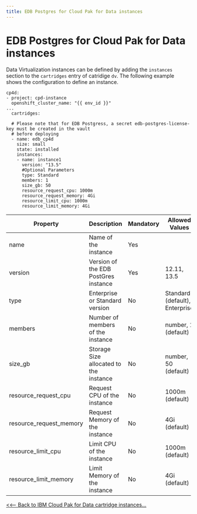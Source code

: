 ```yaml
---
title: EDB Postgres for Cloud Pak for Data instances
---
```


# EDB Postgres for Cloud Pak for Data instances

Data Virtualization instances can be defined by adding the `instances` section to the `cartridges` entry of catridige `dv`. The following example shows the configuration to define an instance.

```
cp4d:
- project: cpd-instance
  openshift_cluster_name: "{{ env_id }}"
...
  cartridges:

  # Please note that for EDB Postgress, a secret edb-postgres-license-key must be created in the vault
  # before deploying
  - name: edb_cp4d
    size: small
    state: installed
    instances:
    - name: instance1
      version: "13.5"
      #Optional Parameters
      type: Standard
      members: 1
      size_gb: 50
      resource_request_cpu: 1000m
      resource_request_memory: 4Gi
      resource_limit_cpu: 1000m
      resource_limit_memory: 4Gi
```

| Property | Description | Mandatory | Allowed Values |
| -------- | ----------- | ---------- | ------------- |
| name | Name of the instance | Yes | |
| version | Version of the EDB PostGres instance | Yes | 12.11, 13.5 | 
| type | Enterprise or Standard version | No | Standard (default), Enterprise | 
| members | Number of members of the instance | No | number, 1 (default) | 
| size_gb | Storage Size allocated to the instance | No | number, 50 (default) | 
| resource_request_cpu | Request CPU of the instance | No | 1000m (default) | 
| resource_request_memory | Request Memory of the instance | No | 4Gi (default)  | 
| resource_limit_cpu | Limit CPU of the instance | No | 1000m (default) | 
| resource_limit_memory | Limit Memory of the instance | No |  4Gi (default) | 


[<<-- Back to IBM Cloud Pak for Data cartridge instances...](/cpd-design/components/cp4d-instances)